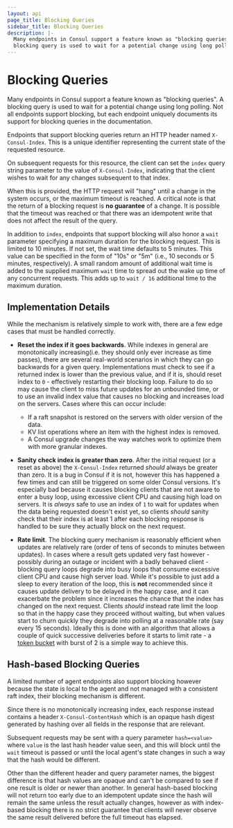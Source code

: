 ```yaml
---
layout: api
page_title: Blocking Queries
sidebar_title: Blocking Queries
description: |-
  Many endpoints in Consul support a feature known as "blocking queries". A
  blocking query is used to wait for a potential change using long polling.
---
```


# Blocking Queries

Many endpoints in Consul support a feature known as "blocking queries". A
blocking query is used to wait for a potential change using long polling. Not
all endpoints support blocking, but each endpoint uniquely documents its support
for blocking queries in the documentation.

Endpoints that support blocking queries return an HTTP header named
`X-Consul-Index`. This is a unique identifier representing the current state of
the requested resource.

On subsequent requests for this resource, the client can set the `index` query
string parameter to the value of `X-Consul-Index`, indicating that the client
wishes to wait for any changes subsequent to that index.

When this is provided, the HTTP request will "hang" until a change in the system
occurs, or the maximum timeout is reached. A critical note is that the return of
a blocking request is **no guarantee** of a change. It is possible that the
timeout was reached or that there was an idempotent write that does not affect
the result of the query.

In addition to `index`, endpoints that support blocking will also honor a `wait`
parameter specifying a maximum duration for the blocking request. This is
limited to 10 minutes. If not set, the wait time defaults to 5 minutes. This
value can be specified in the form of "10s" or "5m" (i.e., 10 seconds or 5
minutes, respectively). A small random amount of additional wait time is added
to the supplied maximum `wait` time to spread out the wake up time of any
concurrent requests. This adds up to `wait / 16` additional time to the maximum
duration.

## Implementation Details

While the mechanism is relatively simple to work with, there are a few edge
cases that must be handled correctly.

- **Reset the index if it goes backwards**. While indexes in general are
  monotonically increasing(i.e. they should only ever increase as time passes),
  there are several real-world scenarios in
  which they can go backwards for a given query. Implementations must check
  to see if a returned index is lower than the previous value,
  and if it is, should reset index to `0` - effectively restarting their blocking loop.
  Failure to do so may cause the client to miss future updates for an unbounded
  time, or to use an invalid index value that causes no blocking and increases
  load on the servers. Cases where this can occur include:

  - If a raft snapshot is restored on the servers with older version of the data.
  - KV list operations where an item with the highest index is removed.
  - A Consul upgrade changes the way watches work to optimize them with more
    granular indexes.

- **Sanity check index is greater than zero**. After the initial request (or a
  reset as above) the `X-Consul-Index` returned _should_ always be greater than zero. It
  is a bug in Consul if it is not, however this has happened a few times and can
  still be triggered on some older Consul versions. It's especially bad because it
  causes blocking clients that are not aware to enter a busy loop, using excessive
  client CPU and causing high load on servers. It is _always_ safe to use an
  index of `1` to wait for updates when the data being requested doesn't exist
  yet, so clients _should_ sanity check that their index is at least 1 after
  each blocking response is handled to be sure they actually block on the next
  request.

- **Rate limit**. The blocking query mechanism is reasonably efficient when updates
  are relatively rare (order of tens of seconds to minutes between updates). In cases
  where a result gets updated very fast however - possibly during an outage or incident
  with a badly behaved client - blocking query loops degrade into busy loops that
  consume excessive client CPU and cause high server load. While it's possible to just add a sleep
  to every iteration of the loop, this is **not** recommended since it causes update
  delivery to be delayed in the happy case, and it can exacerbate the problem since
  it increases the chance that the index has changed on the next request. Clients
  _should_ instead rate limit the loop so that in the happy case they proceed without
  waiting, but when values start to churn quickly they degrade into polling at a
  reasonable rate (say every 15 seconds). Ideally this is done with an algorithm that
  allows a couple of quick successive deliveries before it starts to limit rate - a
  [token bucket](https://en.wikipedia.org/wiki/Token_bucket) with burst of 2 is a simple
  way to achieve this.

## Hash-based Blocking Queries

A limited number of agent endpoints also support blocking however because the
state is local to the agent and not managed with a consistent raft index, their
blocking mechanism is different.

Since there is no monotonically increasing index, each response instead contains
a header `X-Consul-ContentHash` which is an opaque hash digest generated by
hashing over all fields in the response that are relevant.

Subsequent requests may be sent with a query parameter `hash=<value>` where
`value` is the last hash header value seen, and this will block until the `wait`
timeout is passed or until the local agent's state changes in such a way that
the hash would be different.

Other than the different header and query parameter names, the biggest
difference is that hash values are opaque and can't be compared to see if one
result is older or newer than another. In general hash-based blocking will not
return too early due to an idempotent update since the hash will remain the same
unless the result actually changes, however as with index-based blocking there
is no strict guarantee that clients will never observe the same result delivered
before the full timeout has elapsed.
